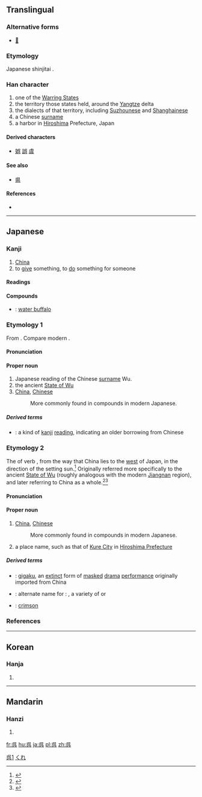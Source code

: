 {{also|吳|県|吴}}
==Translingual==
{{ja-forms|呉|[[吴]]|[[吳]]}}

[[Category:CJKV characters simplified differently in Japan and China|呉1]]

===Alternative forms===
* [[𠯵]]

===Etymology===
Japanese shinjitai {{Han simp|吳}}.

===Han character===
{{Han char|rn=30|rad=口|as=04|sn=7|four=|canj=口女弓金 (RVNC)}}

# one of the [[w:Warring States period|Warring States]]
# the territory those states held, around the [[Yangtze]] delta
# the dialects of that territory, including [[Suzhounese]] and [[Shanghainese]]
# a Chinese [[surname]]
# a harbor in [[Hiroshima]] Prefecture, Japan

====Derived characters====
* [[娯]] [[誤]] [[虞]]

====See also====
* [[県]] <!-- Graphically similar -->

====References====
* {{Han ref|kx=0181.191|dkj=03365|hdz=10595.081|uh=5449|ud=21577}}

----

==Japanese==

===Kanji===
{{ja-kanji|grade=c|rs=口04|style=s|kyu=吳}}

# [[China]]
# to [[give]] something, to [[do]] something for someone

====Readings====
{{ja-readings
|goon=[[ぐ]] (gu) {{non-joyo-reading}}
|kanon=[[ご]] (go)|kun=[[くれ]] (kure), [[くれる]] ([[呉れる]], kureru)
}}

====Compounds====
{{der-top|Compounds}}
* {{ja-r|呉牛|ごぎゅう}}: [[water buffalo]]
{{der-bottom}}

===Etymology 1===
{{ja-kanjitab|yomi=o|ご}}
From {{etyl|ltc|ja|sort=ご}} {{m|zh|吳|tr=ngu|pos=name of a state}}.  Compare modern {{etyl|cmn|-}} {{zh-l|吳|tr=Wú}}.

====Pronunciation====
{{ja-pron|yomi=kanon|ご}}

====Proper noun====
{{ja-pos|proper|ご|kyu=吳}}

# Japanese reading of the Chinese [[surname]] Wu.
# the ancient [[w:Wu (state)|State of Wu]]
# [[China]], [[Chinese]]
#: More commonly found in compounds in modern Japanese.

=====Derived terms=====
{{der-top}}
* {{ja-r|呉音|ご.おん}}: a kind of [[kanji]] [[reading]], indicating an older borrowing from Chinese
{{der-bottom}}

===Etymology 2===
{{ja-kanjitab|yomi=k|くれ}}
The {{m|ja|連用形|tr=ren'yōkei||continuative or stem form}} of verb {{m|ja|暮れる|tr=kureru||to set (''said of the sun or moon''), to get dark}}, from the way that China lies to the [[west]] of Japan, in the direction of the setting sun.<ref name="KDJ">{{R:Kokugo Dai Jiten}}</ref>  Originally referred more specifically to the ancient [[w:Wu (state)|State of Wu]] (roughly analogous with the modern [[w:Jiangnan|Jiangnan]] region), and later referring to China as a whole.<ref name="KDJ">{{R:Kokugo Dai Jiten}}</ref><ref name="DJR">{{R:Daijirin}}</ref>

====Pronunciation====
{{ja-pron|yomi=k|くれ}}

====Proper noun====
{{ja-pos|くれ|proper|kyu=吳}}

# {{context|lang=ja|sort=くれ|archaic}} [[China]], [[Chinese]]
#: More commonly found in compounds in modern Japanese.
# a place name, such as that of [[w:Kure,_Hiroshima|Kure City]] in [[w:Hiroshima_Prefecture|Hiroshima Prefecture]]

=====Derived terms=====
{{der-top}}
* {{ja-r|呉楽|くれがく}}: [[w:Gigaku|gigaku]], an [[extinct]] form of [[masked]] [[drama]] [[performance]] originally imported from China
* {{ja-r|呉竹|くれたけ}}: alternate name for {{m|ja|淡竹|tr=hachiku}}: {{vern|henon bamboo}}, a variety of {{taxlink|Phyllostachys nigra|species|noshow=1}} or {{vern|black bamboo}}
* {{ja-r|紅|くれない}}: [[crimson]]
{{der-bottom}}

===References===
<references/>

[[Category:ja:Cities|くれ]]

----

==Korean==

===Hanja===
{{ko-hanja|hangeul=[[오]], [[호]]|rv=o, ho|mr=o, ho}}

# {{defn|lang=ko|sort=口04}}

----

==Mandarin==

===Hanzi===
{{cmn-hanzi|pin=[[wú]] ([[wu2]])|wg=wu<sup>2</sup>}}

# {{defn|lang=cmn|sort=口04}}

[[fr:呉]]
[[hu:呉]]
[[ja:呉]]
[[pl:呉]]
[[zh:呉]]
